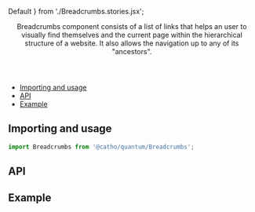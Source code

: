 


  Default
} from './Breadcrumbs.stories.jsx';



<Meta title="Breadcrumbs" component={Breadcrumbs} />

<Header title="Breadcrumbs">
  Breadcrumbs component consists of a list of links that helps an user to visually find themselves and the current page within the hierarchical structure of a website. It also allows the navigation up to any of its "ancestors".
</Header>

- [Importing and usage](#importing)
- [API](#api)
- [Example](#example)

## <a id="importing"></a>Importing and usage

```js
import Breadcrumbs from '@catho/quantum/Breadcrumbs';
```



## <a id="api"></a>API

<ArgsTable of={Breadcrumbs} />


## <a id="example"></a>Example

<Canvas>
  <Story of={Default} />
</Canvas>

<EvaluationForm componentName="Breadcrumbs" />
